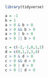 ```r
library(tidyverse)
```

```r
a = -1
b = 1
a > 0 & b > 0
a > 0 && b > 0
a > 0 | b > 0
a > 0 || b > 0
```

```r
c = c(-2,-1,0,1,2)
d = c(0,1,2,3,4)
c > 0 & d > 0
c > 0 && d > 0
c > 0 | d > 0
c > 0 || d > 0
```

